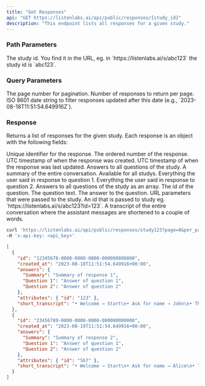 ```yaml
---
title: "Get Responses"
api: "GET https://listenlabs.ai/api/public/responses/{study_id}"
description: "This endpoint lists all responses for a given study."
---
```


### Path Parameters

<ParamField path="study_id" type="string">
  The study id. You find it in the URL, eg. in `https://listenlabs.ai/s/abc123`
  the study id is `abc123`.
</ParamField>

### Query Parameters

<ParamField query="page" type="integer" default="0">
  The page number for pagination.
</ParamField>

<ParamField query="per_page" type="integer" default="1000">
  Number of responses to return per page.
</ParamField>

<ParamField query="updated_since" type="string">
  ISO 8601 date string to filter responses updated after this date (e.g., `2023-08-18T11:51:54.649916Z`).
</ParamField>

### Response

Returns a list of responses for the given study.
Each response is an object with the following fields:

<ResponseField name="id" type="uuid">
  Unique identifier for the response.
</ResponseField>
<ResponseField name="response_number" type="number">
  The ordered number of the response.
</ResponseField>
<ResponseField name="created_at" type="string">
  UTC timestamp of when the response was created.
</ResponseField>
<ResponseField name="updated_at" type="string">
  UTC timestamp of when the response was last updated.
</ResponseField>

<ResponseField name="answers" type="object">
Answers to all questions of the study.

<Expandable title="Example Answers">

<ResponseField name="Summary" type="string">
  A summary of the entire conversation. Available for all studys.
</ResponseField>

<ResponseField name="Question 1" type="string">
  Everything the user said in response to question 1.
</ResponseField>

<ResponseField name="Question 2" type="string">
  Everything the user said in response to question 2.
</ResponseField>

</Expandable>

</ResponseField>

<ResponseField name="answers_array" type="Response[]">
Answers to all questions of the study as an array.

<Expandable title="Response">

<ResponseField name="question_id" type="string">
  The id of the question.
</ResponseField>
<ResponseField name="question" type="string">
  The question text.
</ResponseField>
<ResponseField name="answer" type="string">
  The answer to the question.
</ResponseField>


</Expandable>

</ResponseField>

<ResponseField name="attributes" type="object">
URL parameters that were passed to the study.

<Expandable title="Example Attributes">

<ResponseField name="id" type="string">
  An id that is passed to study eg. `https://listenlabs.ai/s/abc123?id=123`.
</ResponseField>
</Expandable>

</ResponseField>

<ResponseField name="short_transcript" type="string">
  A transcript of the entire conversation where the assistant messages are
  shortened to a couple of words.
</ResponseField>

<RequestExample>

```bash Example Request
curl 'https://listenlabs.ai/api/public/responses/study123?page=0&per_page=100&updated_since=2023-08-18T00:00:00Z' \
-H 'x-api-key: <api_key>'
```

</RequestExample>

<ResponseExample>

```json Response
[
  {
    "id": "12345678-0000-0000-0000-000000000000",
    "created_at": "2023-08-18T11:51:54.649916+00:00",
    "answers": {
      "Summary": "Summary of response 1",
      "Question 1": "Answer of question 1",
      "Question 2": "Answer of question 2"
    },
    "attributes": { "id": "123" },
    "short_transcript": "• Welcome → Start\n• Ask for name → John\n• Thank you, bye → "
  },
  {
    "id": "23456789-0000-0000-0000-000000000000",
    "created_at": "2023-08-19T11:51:54.649916+00:00",
    "answers": {
      "Summary": "Summary of response 2",
      "Question 1": "Answer of question 1",
      "Question 2": "Answer of question 2"
    },
    "attributes": { "id": "567" },
    "short_transcript": "• Welcome → Start\n• Ask for name → Alice\n• Thank you, bye → "
  }
]
```

</ResponseExample>
